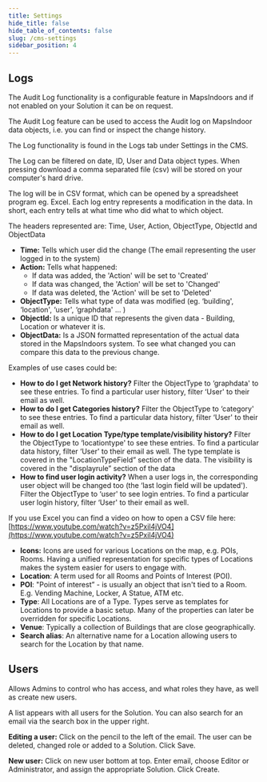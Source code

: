 ```yaml
---
title: Settings
hide_title: false
hide_table_of_contents: false
slug: /cms-settings
sidebar_position: 4
---
```



## Logs

The Audit Log functionality is a configurable feature in MapsIndoors and if not enabled on your Solution it can be on request.

The Audit Log feature can be used to access the Audit log on MapsIndoor data objects, i.e. you can find or inspect the change history.

The Log functionality is found in the Logs tab under Settings in the CMS.

The Log can be filtered on date, ID, User and Data object types. When pressing download a comma separated file (csv) will be stored on your computer's hard drive.

The log will be in CSV format, which can be opened by a spreadsheet program eg. Excel. Each log entry represents a modification in the data. In short, each entry tells at what time who did what to which object.

The headers represented are:
Time, User, Action, ObjectType, ObjectId and ObjectData

* **Time:** Tells which user did the change (The email representing the user logged in to the system)
* **Action:** Tells what happened:
  * If data was added, the 'Action' will be set to 'Created'
  * If data was changed, the 'Action' will be set to 'Changed'
  * If data was deleted, the 'Action' will be set to 'Deleted'
* **ObjectType:** Tells what type of data was modified (eg. ‘building', ‘location', ‘user', ‘graphdata' ... )
* **ObjectId:** Is a unique ID that represents the given data - Building, Location or whatever it is.
* **ObjectData:** Is a JSON formatted representation of the actual data stored in the MapsIndoors system. To see what changed you can compare this data to the previous change.

Examples of use cases could be:

* **How to do I get Network history?** Filter the ObjectType to ‘graphdata' to see these entries. To find a particular user history, filter ‘User' to their email as well.
* **How to do I get Categories history?** Filter the ObjectType to ‘category' to see these entries. To find a particular data history, filter ‘User' to their email as well.
* **How to do I get Location Type/type template/visibility history?** Filter the ObjectType to ‘locationtype' to see these entries. To find a particular data history, filter ‘User' to their email as well. The type template is covered in the "LocationTypeField” section of the data. The visibility is covered in the "displayrule” section of the data
* **How to find user login activity?** When a user logs in, the corresponding user object will be changed too (the ‘last login field will be updated'). Filter the ObjectType to ‘user' to see login entries. To find a particular user login history, filter ‘User' to their email as well.

If you use Excel you can find a video on how to open a CSV file here: [https://www.youtube.com/watch?v=z5Pxil4jVO4](https://www.youtube.com/watch?v=z5Pxil4jVO4)

* **Icons:** Icons are used for various Locations on the map, e.g. POIs, Rooms. Having a unified representation for specific types of Locations makes the system easier for users to engage with.
* **Location**: A term used for all Rooms and Points of Interest (POI).
* **POI**: "Point of interest” - is usually an object that isn't tied to a Room. E.g. Vending Machine, Locker, A Statue, ATM etc.
* **Type**: All Locations are of a Type. Types serve as templates for Locations to provide a basic setup. Many of the properties can later be overridden for specific Locations.
* **Venue**: Typically a collection of Buildings that are close geographically.
* **Search alias**: An alternative name for a Location allowing users to search for the Location by that name.

## Users

Allows Admins to control who has access, and what roles they have, as well as create new users.

A list appears with all users for the Solution. You can also search for an email via the search box in the upper right.

**Editing a user:** Click on the pencil to the left of the email. The user can be deleted, changed role or added to a Solution. Click Save.

**New user:** Click on new user bottom at top. Enter email, choose Editor or Administrator, and assign the appropriate Solution. Click Create.
